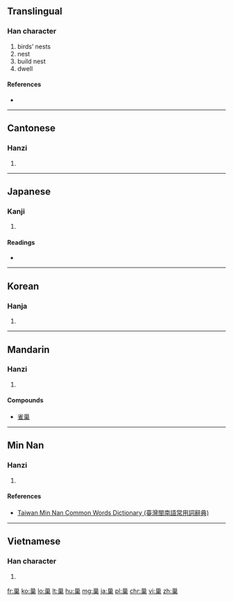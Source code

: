 {{also|巣}}
==Translingual==

===Han character===
{{Han char|rn=47|rad=巛|as=08|sn=11|four=3290<sub>4</sub>|canj=女女田木 (VVWD)|ids=⿱[[巛]][[果]]}}

# birds’ nests
# nest
# build nest
# dwell

====References====
* {{Han ref|kx=0324.170|dkj=08696|dj=0625.090|hdz=21098.090|uh=5DE2|ud=24034|bh=B15F|bd=45407}}

----

==Cantonese==

===Hanzi===
{{yue-hanzi|jyut=[[caau4]]|y=chaau4}}

# {{defn|lang=yue|sort=巛08}}

----

==Japanese==

===Kanji===
{{ja-kanji|grade=4|rs=巛08}}

# {{defn|lang=ja|sort=巛08}}

====Readings====
* {{ja-readings|on=[[そう]] (sō)|kun=[[す]] (su), [[すくう]] (sukuu)}}

----

==Korean==

===Hanja===
{{ko-hanja|hangeul=소|rv=so|mr=so}}

# {{defn|lang=ko|sort=巛08}}

----

==Mandarin==

===Hanzi===
{{cmn-hanzi|pin=[[cháo]] ([[chao2]])|wg=ch'ao<sup>2</sup>}}

# {{defn|lang=cmn|sort=巛08}}

====Compounds====
* [[雀巢]]

----

==Min Nan==

===Hanzi===
{{nan-hanzi|tlpa=[[tsâu]] (tsau<sup>5</sup>)}}

# {{defn|lang=nan|sort=巛08}}

====References====
*[http://twblg.dict.edu.tw/holodict_new/index.html Taiwan Min Nan Common Words Dictionary (臺灣閩南語常用詞辭典)]

----

==Vietnamese==

===Han character===
{{vi-hantu|[[sào]]|rs=巛08}}

# {{defn|lang=vi|sort=巛08}}

[[fr:巢]]
[[ko:巢]]
[[lo:巢]]
[[lt:巢]]
[[hu:巢]]
[[mg:巢]]
[[ja:巢]]
[[pl:巢]]
[[chr:巢]]
[[vi:巢]]
[[zh:巢]]